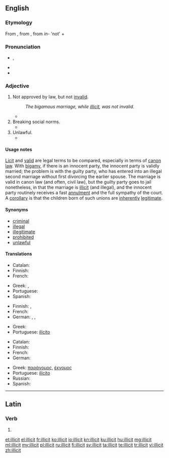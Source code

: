 ==English==
{{wikipedia|dab=illicit}}

===Etymology===
From {{etyl|fr|en}} {{term|illicite|lang=fr}}, from {{etyl|la|en}} {{term|illicitus|lang=la}}, from ''in-'' 'not' + {{term|licet||lang=la|it is allowed}}

===Pronunciation===
* {{IPA|/ɪˈlɪsɪt/}}, {{X-SAMPA|/I"lIsIt/}}
* {{rhymes|ɪsɪt}}
* {{homophones|lang=en|elicit}}

===Adjective===
{{en-adj}}

# {{context|legal|lang=en}} Not approved by law, but not [[invalid]].
#: ''The bigamous marriage, while [[illicit]], was not invalid.''
#* {{quote-book
 | date = 2008-01-08
 | title = Memo to the President Elect: How We Can Restore America's Reputation and Leadership
 | first = Madeleine
 | last = Albright
 | authorlink = Madeleine Albright
 | location = New York
 | publisher = HarperCollins
 | isbn = 9780061351808
 | ol = 9952500M
 | page = 225
 | passage = Such migrants may violate our laws against '''illicit''' entry, but if that's all they do then they are trespassers, not criminals.
}} 
# Breaking social norms.
#* {{quote-book
 | year = 1993
 | title = Diaries: In Power 1983-1992
 | first = Alan
 | last = Clark
 | authorlink = Alan Clark
 | location = London 
 | publisher = Weidenfeld and Nicholson
 | isbn = 0297813528
 | ol = 1046930M
 | passage = I only can properly enjoy carol services if I am having an '''illicit''' affair with someone in the congregation.
}}
# Unlawful.
#* {{quote-book
 | date = 2010-07-29
 | title = {{w|The Dervish House}}
 | first = Ian
 | last = McDonald
 | authorlink = Ian McDonald (British author)
 | isbn = 9780575089044
 | ol = 25418126M
 | url = http://books.google.com/books?id=-rgZys-M4q4C&pg=PT328&dq=illicit
 | passage = Ayşe Erkoç learned long ago that the secret of doing anything '''illicit''' in Istanbul is to do it in full public gaze in the clear light of day. No one ever questions the legitimacy of the blatant.
}}

====Usage notes====
[[licit|Licit]] and [[valid]] are legal terms to be compared, especially in terms of [[canon law]]. With [[bigamy]], if there is an innocent party, the innocent party is validly married; the problem is with the guilty party, who has entered into an illegal second marriage without first divorcing the earlier spouse. The marriage is valid in canon law (and often, civil law), but the guilty party goes to jail nonetheless, in that the marriage is [[illicit]] (and illegal), and the innocent party routinely receives a fast [[annulment]] and the full sympathy of the court. A [[corollary]] is that the children born of such unions are [[inherently]] [[legitimate]].

====Synonyms====
{{checksyns}}
* [[criminal]]
* [[illegal]]
* [[illegitimate]]
* [[prohibited]]
* [[unlawful]]

====Translations====
{{trans-top|lacking licitness}}
* Catalan: {{t|ca|il·lícit}}
* Finnish: {{t+|fi|luvaton}}
* French: {{t+|fr|illicite}}
{{trans-mid}}
* Greek: {{t+|el|παράνομος}}, {{t+|el|έκνομος}}
* Portuguese: {{t+|pt|ilícito}}
* Spanish: {{t+|es|ilícito}}
{{trans-bottom}}

{{trans-top|breaking social norms}}
* Finnish: {{t+|fi|luvaton}}, {{t+|fi|laiton}}
* French: {{t+|fr|illicite}}
* German: {{t-|de|unerlaubt}}, {{t+|de|verboten}}, {{t-|de|unzulässig}}
{{trans-mid}}
* Greek: {{t+|el|αθέμιτος}}
* Portuguese: [[ilícito]]
{{trans-bottom}}

{{trans-top|unlawful}}
* Catalan: {{t-|ca|il·lícit}}
* Finnish: {{t+|fi|laiton}}
* French: {{t+|fr|illicite}}
* German: {{t-|de|rechtswidrig}}
{{trans-mid}}
* Greek: [[παράνομος]], [[έκνομος]]
* Portuguese: [[ilícito]]
* Russian: {{t+|ru|незаконный}}
* Spanish: {{t+|es|ilícito}}
{{trans-bottom}}

----

==Latin==

===Verb===
{{la-verb-form|illicit}}

# {{conjugation of|illicio|illiciō|3|s|pres|act|ind|lang=la}}

[[et:illicit]]
[[el:illicit]]
[[fr:illicit]]
[[ko:illicit]]
[[io:illicit]]
[[kn:illicit]]
[[ku:illicit]]
[[hu:illicit]]
[[mg:illicit]]
[[ml:illicit]]
[[my:illicit]]
[[pl:illicit]]
[[ru:illicit]]
[[fi:illicit]]
[[sv:illicit]]
[[ta:illicit]]
[[te:illicit]]
[[tr:illicit]]
[[vi:illicit]]
[[zh:illicit]]